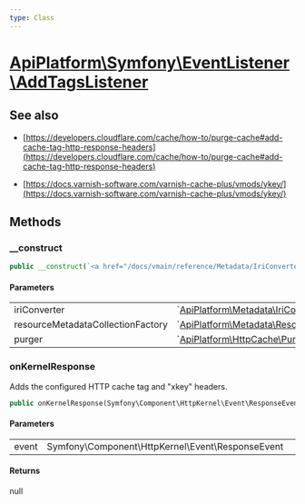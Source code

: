 ```yaml
---
type: Class
---
```


# [ApiPlatform\Symfony\EventListener\AddTagsListener](/docs/vmain/reference/Symfony/EventListener/AddTagsListener)

## See also
- [https://developers.cloudflare.com/cache/how-to/purge-cache#add-cache-tag-http-response-headers](https://developers.cloudflare.com/cache/how-to/purge-cache#add-cache-tag-http-response-headers)

- [https://docs.varnish-software.com/varnish-cache-plus/vmods/ykey/](https://docs.varnish-software.com/varnish-cache-plus/vmods/ykey/)


## Methods

### __construct



```php
public __construct(`<a href="/docs/vmain/reference/Metadata/IriConverterInterface">ApiPlatform\Metadata\IriConverterInterface</a>` $iriConverter, null|`<a href="/docs/vmain/reference/Metadata/Resource/Factory/ResourceMetadataCollectionFactoryInterface">ApiPlatform\Metadata\Resource\Factory\ResourceMetadataCollectionFactoryInterface</a>` $resourceMetadataCollectionFactory, null|`<a href="/docs/vmain/reference/HttpCache/PurgerInterface">ApiPlatform\HttpCache\PurgerInterface</a>` $purger)
```

#### Parameters

<table><tbody>
<tr><td>iriConverter</td><td>`<a href="/docs/vmain/reference/Metadata/IriConverterInterface">ApiPlatform\Metadata\IriConverterInterface</a>`</td><td></td></tr><tr><td>resourceMetadataCollectionFactory</td><td>`<a href="/docs/vmain/reference/Metadata/Resource/Factory/ResourceMetadataCollectionFactoryInterface">ApiPlatform\Metadata\Resource\Factory\ResourceMetadataCollectionFactoryInterface</a>`</td><td></td></tr><tr><td>purger</td><td>`<a href="/docs/vmain/reference/HttpCache/PurgerInterface">ApiPlatform\HttpCache\PurgerInterface</a>`</td><td></td></tr>
</tbody>
</table>

### onKernelResponse

Adds the configured HTTP cache tag and "xkey" headers.

```php
public onKernelResponse(Symfony\Component\HttpKernel\Event\ResponseEvent $event): null
```

#### Parameters

<table><tbody>
<tr><td>event</td><td>Symfony\Component\HttpKernel\Event\ResponseEvent</td><td></td></tr>
</tbody>
</table>

#### Returns

null
